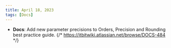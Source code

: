 ```yaml
---
title: April 18, 2023
tags: [Docs]
---
```


- **Docs**: Add new parameter precisions to Orders, Precision and Rounding best practice guide. {/* https://itbitwiki.atlassian.net/browse/DOCS-484 */}
